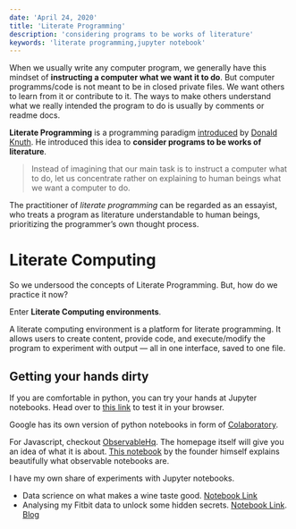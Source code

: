 ```yaml
---
date: 'April 24, 2020'
title: 'Literate Programming'
description: 'considering programs to be works of literature'
keywords: 'literate programming,jupyter notebook'
---
```


When we usually write any computer program, we generally have this mindset of **instructing a computer what we want it to do**.
But computer programms/code is not meant to be in closed private files. We want others to learn from it or contribute to it.
The ways to make others understand what we really intended the program to do is usually by comments or readme docs.

**Literate Programming** is a programming paradigm [introduced](https://tex.loria.fr/litte/knuthweb.pdf) by [Donald Knuth](https://www-cs-faculty.stanford.edu/~knuth/index.html).
He introduced this idea to **consider programs to be works of literature**.

> Instead of imagining that our main task is to instruct a computer what to do,
> let us concentrate rather on explaining to human beings what we want a computer to do.

The practitioner of _literate programming_ can be regarded as an essayist, who treats a program as literature understandable to human beings, prioritizing the programmer’s own thought process.

# Literate Computing

So we undersood the concepts of Literate Programming. But, how do we practice it now?

Enter **Literate Computing environments**.

A literate computing environment is a platform for literate programming.
It allows users to create content, provide code, and execute/modify the program to experiment with output — all in one interface, saved to one file.

## Getting your hands dirty

If you are comfortable in python, you can try your hands at Jupyter notebooks. Head over to [this link](https://jupyter.org/try) to test it in your browser.

Google has its own version of python notebooks in form of [Colaboratory](https://colab.research.google.com/notebooks/intro.ipynb).

For Javascript, checkout [ObservableHq](https://observablehq.com/). The homepage itself will give you an idea of what it is about.
[This notebook](https://observablehq.com/@observablehq/five-minute-introduction) by the founder himself explains beautifully what observable notebooks are.

I have my own share of experiments with Jupyter notebooks.

- Data scrience on what makes a wine taste good. [Notebook Link](https://github.com/yashatgit/WineDataScience/blob/master/Wine%20Analysis.ipynb)
- Analysing my Fitbit data to unlock some hidden secrets. [Notebook Link](https://github.com/yashatgit/fitbit-analyzer/blob/master/Fitbit_Data_Analysis.ipynb). [Blog](/blog/fitbit-data-analysis)
